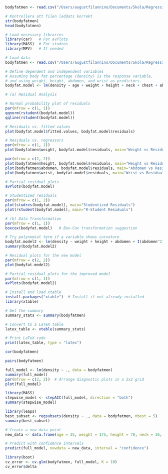 ```r
bodyfatmen <- read.csv("/Users/augustfilannino/Documents/Skola/Regressionsanalys/Projects/Project 1/Regressionsanalys/bodyfatmen.csv", header = TRUE)

# Kontrollera att filen laddats korrekt
str(bodyfatmen)
head(bodyfatmen)
```

```r
# Load necessary libraries
library(car)   # For avPlots
library(MASS)  # For studres
library(MPV)   # If needed
```


```r
# Load data
bodyfatmen <- read.csv("/Users/augustfilannino/Documents/Skola/Regressionsanalys/Projects/Project 1/Regressionsanalys/bodyfatmen.csv", header = TRUE)
```


```r
# Define dependent and independent variables
# Assuming body fat percentage (density) is the response variable,
# and using weight, height, abdomen, and wrist as predictors.
bodyfat.model <- lm(density ~ age + weight + height + neck + chest + abdomen + hip + thigh + knee + ankle + biceps + forearm + wrist, data=bodyfatmen)
```


```r
# (a) Residual Analysis

# Normal probability plot of residuals
par(mfrow = c(1, 1))
qqnorm(rstudent(bodyfat.model))
qqline(rstudent(bodyfat.model))
```


```r
# Residuals vs. fitted values
plot(bodyfat.model$fitted.values, bodyfat.model$residuals)
```


```r
# Residuals vs. regressors
par(mfrow = c(1, 1))
plot(bodyfatmen$weight, bodyfat.model$residuals, main="Weight vs Residuals")
```
```r
par(mfrow = c(2, 2))
plot(bodyfatmen$height, bodyfat.model$residuals, main="Height vs Residuals")
plot(bodyfatmen$abdomen, bodyfat.model$residuals, main="Abdomen vs Residuals")
plot(bodyfatmen$wrist, bodyfat.model$residuals, main="Wrist vs Residuals")
```


```r
# Partial residual plots
avPlots(bodyfat.model)
```


```r
# Studentized residuals
par(mfrow = c(1, 2))
plot(studres(bodyfat.model), main="Studentized Residuals")
plot(rstudent(bodyfat.model), main="R-Student Residuals")

# (b) Data Transformation
par(mfrow = c(1, 1))
boxcox(bodyfat.model)   # Box-Cox transformation suggestion

# Try polynomial term if a variable shows curvature
bodyfat.model2 <- lm(density ~ weight + height + abdomen + I(abdomen^2) + wrist, data=bodyfatmen)
summary(bodyfat.model2)

# Residual plots for the new model
par(mfrow = c(2, 2))
plot(bodyfat.model2)

# Partial residual plots for the improved model
par(mfrow = c(1, 1))
avPlots(bodyfat.model2)

```



```r
# Install and load xtable
install.packages("xtable")  # Install if not already installed
library(xtable)

# Get the summary
summary_stats <- summary(bodyfatmen)

# Convert to a LaTeX table
latex_table <- xtable(summary_stats)

# Print LaTeX code
print(latex_table, type = "latex")


```

```r
cor(bodyfatmen)

```

```r
pairs(bodyfatmen)

```
```r
full_model <- lm(density ~ ., data = bodyfatmen)
summary(full_model)
par(mfrow = c(2, 2))  # Arrange diagnostic plots in a 2x2 grid
plot(full_model)


```
```r
library(MASS)
stepwise_model <- stepAIC(full_model, direction = "both")
summary(stepwise_model)

```

```r

library(leaps)
best_subset <- regsubsets(density ~ ., data = bodyfatmen, nbest = 5)
summary(best_subset)

```

```r
# Create a new data point
new_data <- data.frame(age = 25, weight = 175, height = 70, neck = 36, chest = 95, abdomen = 90, hip = 100, thigh = 60, knee= 100, ankle = 100, biceps= 100, forearm= 100, wrist=100)

# Predict with confidence intervals
predict(full_model, newdata = new_data, interval = "confidence")

```

```r
library(boot)
cv_error <- cv.glm(bodyfatmen, full_model, K = 10)
cv_error$delta

```

